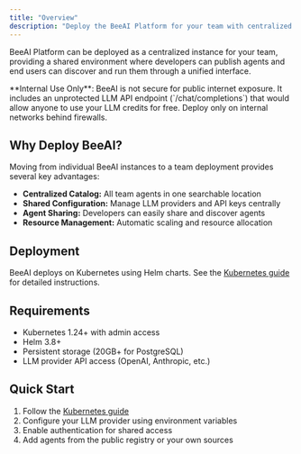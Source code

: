 ```yaml
---
title: "Overview"
description: "Deploy the BeeAI Platform for your team with centralized agent management and shared resources"
---
```


BeeAI Platform can be deployed as a centralized instance for your team, providing a shared environment where developers can publish agents and end users can discover and run them through a unified interface.

<Warning>
**Internal Use Only**: BeeAI is not secure for public internet exposure. It includes an unprotected LLM API endpoint (`/chat/completions`) that would allow anyone to use your LLM credits for free. Deploy only on internal networks behind firewalls.
</Warning>

## Why Deploy BeeAI?

Moving from individual BeeAI instances to a team deployment provides several key advantages:

- **Centralized Catalog:** All team agents in one searchable location
- **Shared Configuration:** Manage LLM providers and API keys centrally
- **Agent Sharing:** Developers can easily share and discover agents
- **Resource Management:** Automatic scaling and resource allocation

## Deployment

BeeAI deploys on Kubernetes using Helm charts. See the [Kubernetes guide](/deployment/kubernetes) for detailed instructions.

## Requirements

- Kubernetes 1.24+ with admin access
- Helm 3.8+
- Persistent storage (20GB+ for PostgreSQL)
- LLM provider API access (OpenAI, Anthropic, etc.)

## Quick Start

1. Follow the [Kubernetes guide](/deployment/kubernetes)
2. Configure your LLM provider using environment variables
3. Enable authentication for shared access
4. Add agents from the public registry or your own sources
